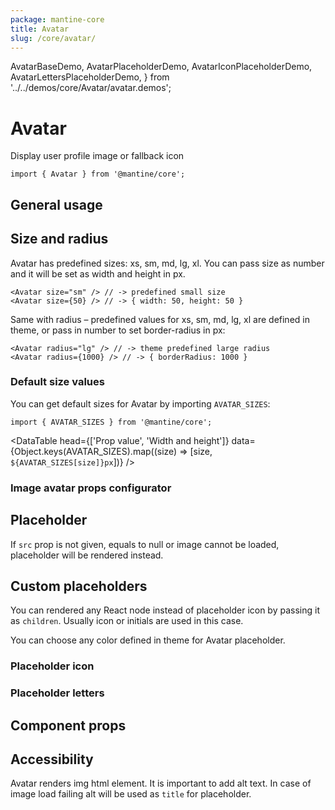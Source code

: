```yaml
---
package: mantine-core
title: Avatar
slug: /core/avatar/
---
```


  AvatarBaseDemo,
  AvatarPlaceholderDemo,
  AvatarIconPlaceholderDemo,
  AvatarLettersPlaceholderDemo,
} from '../../demos/core/Avatar/avatar.demos';

# Avatar

Display user profile image or fallback icon

<PageHeader
  source="mantine-core/src/Avatar/Avatar.tsx"
  docs="core/Avatar.mdx"
  package="@mantine/core"
/>

```tsx
import { Avatar } from '@mantine/core';
```

## General usage

<AvatarBaseDemo />

## Size and radius

Avatar has predefined sizes: xs, sm, md, lg, xl.
You can pass size as number and it will be set as width and height in px.

```tsx
<Avatar size="sm" /> // -> predefined small size
<Avatar size={50} /> // -> { width: 50, height: 50 }
```

Same with radius – predefined values for xs, sm, md, lg, xl are defined in <GatsbyLink to="/theming">theme</GatsbyLink>,
or pass in number to set border-radius in px:

```tsx
<Avatar radius="lg" /> // -> theme predefined large radius
<Avatar radius={1000} /> // -> { borderRadius: 1000 }
```

### Default size values

You can get default sizes for Avatar by importing `AVATAR_SIZES`:

```tsx
import { AVATAR_SIZES } from '@mantine/core';
```

<DataTable
  head={['Prop value', 'Width and height']}
  data={Object.keys(AVATAR_SIZES).map((size) => [size, `${AVATAR_SIZES[size]}px`])}
/>

### Image avatar props configurator

<AvatarConfigurator />

## Placeholder

If `src` prop is not given, equals to null or image cannot be loaded, placeholder will be rendered instead.

<AvatarPlaceholderDemo />

## Custom placeholders

You can rendered any React node instead of placeholder icon by passing it as `children`. Usually icon or initials are used in this case.

You can choose any color defined in <GatsbyLink to="/theming">theme</GatsbyLink> for Avatar placeholder.

### Placeholder icon

<AvatarIconPlaceholderDemo />

### Placeholder letters

<AvatarLettersPlaceholderDemo />

## Component props

<PropsTable component="Avatar" />

## Accessibility

Avatar renders img html element. It is important to add alt text.
In case of image load failing alt will be used as `title` for placeholder.
